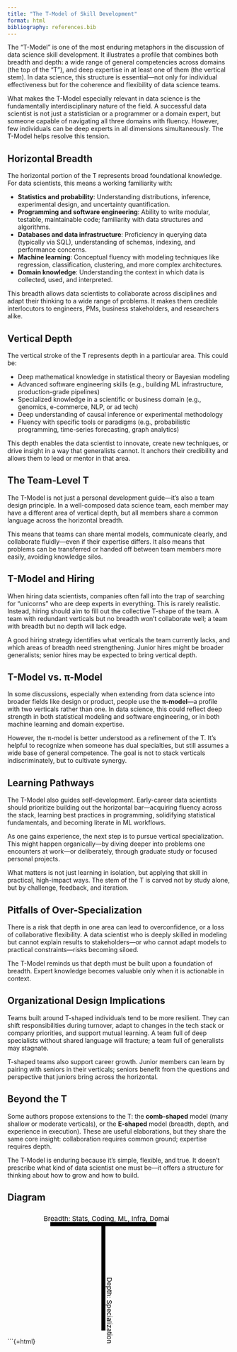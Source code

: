 ```yaml
---
title: "The T-Model of Skill Development"
format: html
bibliography: references.bib
---
```


The "T-Model" is one of the most enduring metaphors in the discussion of data science skill development. It illustrates a profile that combines both breadth and depth: a wide range of general competencies across domains (the top of the "T"), and deep expertise in at least one of them (the vertical stem). In data science, this structure is essential—not only for individual effectiveness but for the coherence and flexibility of data science teams.

What makes the T-Model especially relevant in data science is the fundamentally interdisciplinary nature of the field. A successful data scientist is not just a statistician or a programmer or a domain expert, but someone capable of navigating all three domains with fluency. However, few individuals can be deep experts in all dimensions simultaneously. The T-Model helps resolve this tension.

## Horizontal Breadth

The horizontal portion of the T represents broad foundational knowledge. For data scientists, this means a working familiarity with:

- **Statistics and probability**: Understanding distributions, inference, experimental design, and uncertainty quantification.
- **Programming and software engineering**: Ability to write modular, testable, maintainable code; familiarity with data structures and algorithms.
- **Databases and data infrastructure**: Proficiency in querying data (typically via SQL), understanding of schemas, indexing, and performance concerns.
- **Machine learning**: Conceptual fluency with modeling techniques like regression, classification, clustering, and more complex architectures.
- **Domain knowledge**: Understanding the context in which data is collected, used, and interpreted.

This breadth allows data scientists to collaborate across disciplines and adapt their thinking to a wide range of problems. It makes them credible interlocutors to engineers, PMs, business stakeholders, and researchers alike.

## Vertical Depth

The vertical stroke of the T represents depth in a particular area. This could be:

- Deep mathematical knowledge in statistical theory or Bayesian modeling
- Advanced software engineering skills (e.g., building ML infrastructure, production-grade pipelines)
- Specialized knowledge in a scientific or business domain (e.g., genomics, e-commerce, NLP, or ad tech)
- Deep understanding of causal inference or experimental methodology
- Fluency with specific tools or paradigms (e.g., probabilistic programming, time-series forecasting, graph analytics)

This depth enables the data scientist to innovate, create new techniques, or drive insight in a way that generalists cannot. It anchors their credibility and allows them to lead or mentor in that area.

## The Team-Level T

The T-Model is not just a personal development guide—it’s also a team design principle. In a well-composed data science team, each member may have a different area of vertical depth, but all members share a common language across the horizontal breadth.

This means that teams can share mental models, communicate clearly, and collaborate fluidly—even if their expertise differs. It also means that problems can be transferred or handed off between team members more easily, avoiding knowledge silos.

## T-Model and Hiring

When hiring data scientists, companies often fall into the trap of searching for “unicorns” who are deep experts in everything. This is rarely realistic. Instead, hiring should aim to fill out the collective T-shape of the team. A team with redundant verticals but no breadth won’t collaborate well; a team with breadth but no depth will lack edge.

A good hiring strategy identifies what verticals the team currently lacks, and which areas of breadth need strengthening. Junior hires might be broader generalists; senior hires may be expected to bring vertical depth.

## T-Model vs. π-Model

In some discussions, especially when extending from data science into broader fields like design or product, people use the **π-model**—a profile with two verticals rather than one. In data science, this could reflect deep strength in both statistical modeling and software engineering, or in both machine learning and domain expertise.

However, the π-model is better understood as a refinement of the T. It’s helpful to recognize when someone has dual specialties, but still assumes a wide base of general competence. The goal is not to stack verticals indiscriminately, but to cultivate synergy.

## Learning Pathways

The T-Model also guides self-development. Early-career data scientists should prioritize building out the horizontal bar—acquiring fluency across the stack, learning best practices in programming, solidifying statistical fundamentals, and becoming literate in ML workflows.

As one gains experience, the next step is to pursue vertical specialization. This might happen organically—by diving deeper into problems one encounters at work—or deliberately, through graduate study or focused personal projects.

What matters is not just learning in isolation, but applying that skill in practical, high-impact ways. The stem of the T is carved not by study alone, but by challenge, feedback, and iteration.

## Pitfalls of Over-Specialization

There is a risk that depth in one area can lead to overconfidence, or a loss of collaborative flexibility. A data scientist who is deeply skilled in modeling but cannot explain results to stakeholders—or who cannot adapt models to practical constraints—risks becoming siloed.

The T-Model reminds us that depth must be built upon a foundation of breadth. Expert knowledge becomes valuable only when it is actionable in context.

## Organizational Design Implications

Teams built around T-shaped individuals tend to be more resilient. They can shift responsibilities during turnover, adapt to changes in the tech stack or company priorities, and support mutual learning. A team full of deep specialists without shared language will fracture; a team full of generalists may stagnate.

T-shaped teams also support career growth. Junior members can learn by pairing with seniors in their verticals; seniors benefit from the questions and perspective that juniors bring across the horizontal.

## Beyond the T

Some authors propose extensions to the T: the **comb-shaped** model (many shallow or moderate verticals), or the **E-shaped** model (breadth, depth, and experience in execution). These are useful elaborations, but they share the same core insight: collaboration requires common ground; expertise requires depth.

The T-Model is enduring because it’s simple, flexible, and true. It doesn’t prescribe what kind of data scientist one must be—it offers a structure for thinking about how to grow and how to build.

## Diagram

```{=html}
<svg viewBox="0 0 200 200" width="300" xmlns="http://www.w3.org/2000/svg">
  <line x1="20" y1="20" x2="180" y2="20" stroke="black" stroke-width="6"/>
  <line x1="100" y1="20" x2="100" y2="180" stroke="black" stroke-width="6"/>
  <text x="10" y="15" font-size="10">Breadth: Stats, Coding, ML, Infra, Domain</text>
  <text x="105" y="100" font-size="10" transform="rotate(90, 105, 100)">Depth: Specialization</text>
</svg>
